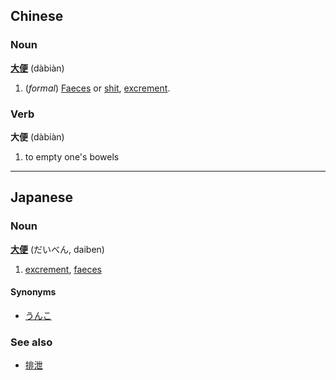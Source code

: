 == Chinese ==
=== Noun ===
'''[[大]][[便]]''' (dàbiàn)

# (''formal'') [[Faeces]] or [[shit]], [[excrement]].

=== Verb ===
'''大便''' (dàbiàn)

# to empty one's bowels

----

== Japanese==
===Noun===
'''[[大]][[便]]''' (だいべん, daiben)

# [[excrement]], [[faeces]]

====Synonyms====
*[[うんこ]]

===See also===
*[[排泄]]